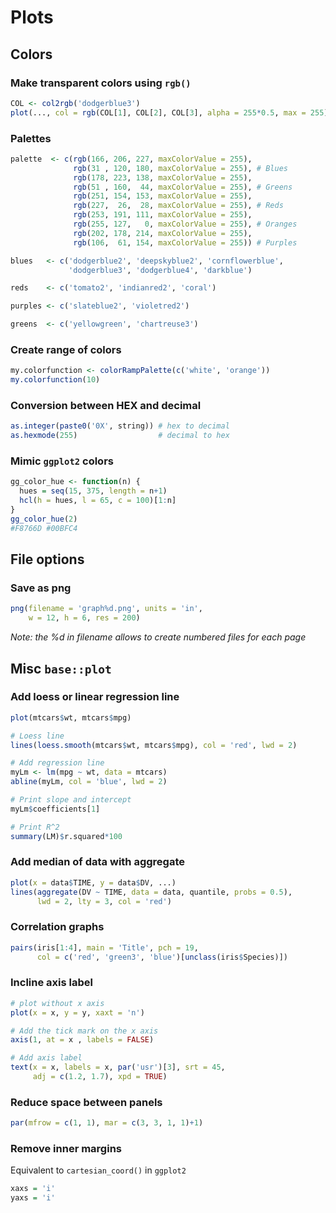 # Plots
## Colors
### Make transparent colors using `rgb()`
```r
COL <- col2rgb('dodgerblue3')
plot(..., col = rgb(COL[1], COL[2], COL[3], alpha = 255*0.5, max = 255))
```

### Palettes
```r
palette  <- c(rgb(166, 206, 227, maxColorValue = 255),
              rgb(31 , 120, 180, maxColorValue = 255), # Blues
              rgb(178, 223, 138, maxColorValue = 255),
              rgb(51 , 160,  44, maxColorValue = 255), # Greens
              rgb(251, 154, 153, maxColorValue = 255),
              rgb(227,  26,  28, maxColorValue = 255), # Reds
              rgb(253, 191, 111, maxColorValue = 255),
              rgb(255, 127,   0, maxColorValue = 255), # Oranges
              rgb(202, 178, 214, maxColorValue = 255),
              rgb(106,  61, 154, maxColorValue = 255)) # Purples

blues   <- c('dodgerblue2', 'deepskyblue2', 'cornflowerblue',
             'dodgerblue3', 'dodgerblue4', 'darkblue')

reds    <- c('tomato2', 'indianred2', 'coral')

purples <- c('slateblue2', 'violetred2')

greens  <- c('yellowgreen', 'chartreuse3')
```

### Create range of colors
```r
my.colorfunction <- colorRampPalette(c('white', 'orange'))
my.colorfunction(10)
```

### Conversion between HEX and decimal
```r
as.integer(paste0('0X', string)) # hex to decimal
as.hexmode(255)                  # decimal to hex
```

### Mimic `ggplot2` colors
```r
gg_color_hue <- function(n) {
  hues = seq(15, 375, length = n+1)
  hcl(h = hues, l = 65, c = 100)[1:n]
}
gg_color_hue(2)
#F8766D #00BFC4
```

## File options
### Save as png
```r
png(filename = 'graph%d.png', units = 'in', 
    w = 12, h = 6, res = 200)
```
_Note: the %d in filename allows to create numbered files for each page_


## Misc `base::plot`
### Add loess or linear regression line
```r
plot(mtcars$wt, mtcars$mpg)

# Loess line
lines(loess.smooth(mtcars$wt, mtcars$mpg), col = 'red', lwd = 2)

# Add regression line
myLm <- lm(mpg ~ wt, data = mtcars)
abline(myLm, col = 'blue', lwd = 2)

# Print slope and intercept
myLm$coefficients[1]

# Print R^2
summary(LM)$r.squared*100
```

### Add median of data with aggregate
```r
plot(x = data$TIME, y = data$DV, ...)
lines(aggregate(DV ~ TIME, data = data, quantile, probs = 0.5),
      lwd = 2, lty = 3, col = 'red')
```

### Correlation graphs
```r
pairs(iris[1:4], main = 'Title', pch = 19, 
      col = c('red', 'green3', 'blue')[unclass(iris$Species)])
```

### Incline axis label
```r
# plot without x axis
plot(x = x, y = y, xaxt = 'n')

# Add the tick mark on the x axis
axis(1, at = x , labels = FALSE)

# Add axis label
text(x = x, labels = x, par('usr')[3], srt = 45, 
     adj = c(1.2, 1.7), xpd = TRUE)
```

### Reduce space between panels
```r
par(mfrow = c(1, 1), mar = c(3, 3, 1, 1)+1)
```

### Remove inner margins
Equivalent to `cartesian_coord()` in `ggplot2`
```r
xaxs = 'i'
yaxs = 'i'
```
